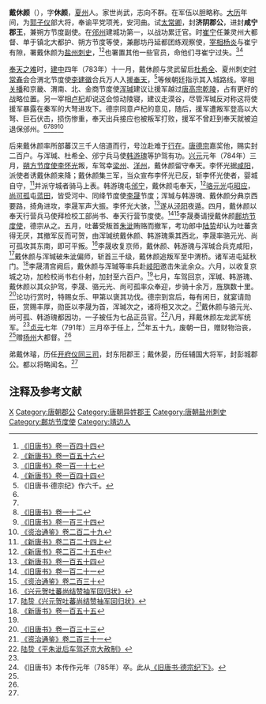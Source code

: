{{Infobox Biography
| subject_name   = 戴休顏
| image_name     = 
| image_size     = 
| image_caption  = 
| date_of_birth  = 733年
| place_of_birth = [[唐朝|唐朝]]
| date_of_death  = 791年4月9日
| place_of_death = [[唐朝|唐朝]]
| occupation     = [[唐朝|唐朝]]將領
}}

'''戴休颜'''（{{bd|733年||791年|4月9日|catIdx=D}}），字'''休颜'''，[[夏州|夏州]]人。家世尚武，志向不群。在军伍以胆略称。[[大历|大历]]年间，为[[郭子仪|郭子仪]]部大将，奉谕平党项羌，安河曲。试[[太常卿|太常卿]]，封'''济阴郡公'''，进封'''咸宁郡王'''，兼朔方节度副使。在[[邠州|邠州]]建城功第一，以战功累迁官。时[[崔宁_(唐朝)|崔宁]]任兼灵州大都督、单于镇北大都护、朔方节度等使，兼鄜坊丹延都团练观察使，[[宰相|宰相]][[杨炎|杨炎]]与崔宁有隙，署戴休颜为[[盐州|盐州]][[刺史|刺史]]，<ref name=BT144>[[:s:旧唐书/卷144|《旧唐书》卷一百四十四]]</ref><ref name=NBT156>[[:s:新唐书/卷156|《新唐书》卷一百五十六]]</ref>也署置其他一些官员，命他们寻崔宁过失。<ref>[[:s:旧唐书/卷117|《旧唐书》卷一百一十七]]</ref><ref>[[:s:新唐书/卷144|《新唐书》卷一百四十四]]</ref>

[[奉天之难|奉天之难]]时，[[建中_(唐朝)|建中]]四年（783年）十一月，戴休颜与灵武留后[[杜希全|杜希全]]、夏州刺史[[时常春|时常春]]会合渭北节度使[[李建徽|李建徽]]合兵万人入援[[奉天|奉天]]，<ref>《旧唐书·德宗纪》作六千。</ref>等候朝廷指示其入城路线。宰相[[关播|关播]]和京畿、渭南、北、金商节度使[[浑瑊|浑瑊]]建议让援军越过[[唐高宗|唐高宗]][[乾陵|乾陵]]，占有更好的战略位置。另一宰相[[卢杞|卢杞]]却说这会惊动陵寝，建议走漠谷，尽管浑瑊反对称这将使援军暴露在秦军的大弩进攻下。德宗同意卢杞的意见，随后，援军遭叛军登高以大弩、巨石伏击，损伤惨重，奉天出兵接应也被叛军打败，援军不曾赶到奉天就被迫退保邠州。<ref name=BT144/><ref name=NBT156/><ref name=BT12>[[:s:旧唐书/卷12|《旧唐书》卷一十二]]</ref><ref name=BT134>[[:s:旧唐书/卷134|《旧唐书》卷一百三十四]]</ref><ref>[[:s:资治通鉴/卷229|《资治通鉴》卷二百二十九]]</ref>

后来戴休颜率所部蕃汉三千人倍道而行，号泣赴难于[[行在|行在]]。[[唐德宗|唐德宗]]嘉奖他，赐实封二百户。与浑瑊、杜希全、邠宁兵马使[[韩游瑰|韩游瑰]]等护驾有功。[[兴元|兴元]]元年（784年）三月，[[朔方节度使|朔方节度使]][[李怀光|李怀光]]叛，车驾幸[[梁州|梁州]]、[[洋州|洋州]]，戴休颜留守奉天。李怀光据[[咸阳|咸阳]]，派使者诱戴休颜来降；戴休颜集三军，当众宣布李怀光已反，斩李怀光使者，婴城自守，<ref>[[:s:新唐书/卷224上|《新唐书》卷二百二十四上]]</ref>并派守城者骑马上表。韩游瑰屯[[邠宁|邠宁]]，戴休颜屯奉天，<ref>[[:s:新唐书/卷225中|《新唐书》卷二百二十五中]]</ref>[[骆元光|骆元光]]屯[[昭应|昭应]]，[[尚可孤|尚可孤]]屯[[蓝田县|蓝田]]，皆受河中、同绛节度使[[李晟|李晟]]节度；浑瑊与韩游瑰、戴休颜分典京西要路，掎角进攻，李晟军声大振。李怀光大骇，<ref>[[:s:新唐书/卷154|《新唐书》卷一百五十四]]</ref>遂从[[泾阳|泾阳]]夜遁。四月，戴休颜以奉天行营兵马使拜检校工部尚书、奉天行营节度使。<ref>[[:s:旧唐书/卷121|《旧唐书》卷一百二十一]]</ref><ref>[[:s:资治通鉴/卷230|《资治通鉴》卷二百三十]]</ref>李晟奏请授戴休颜[[鄜坊节度使|鄜坊节度使]]，德宗从之。五月，吐蕃受叛首[[朱泚|朱泚]]贿赂而撤军，考功郎中[[陆贽|陆贽]]却认为吐蕃贪得无厌，其撤军反而可贺，由浑瑊统戴休颜、韩游瑰乘其西北，李晟率骆元光、尚可孤攻其东南，即可平叛。<ref>[[:s:兴元贺吐蕃尚结赞抽军回归状|《兴元贺吐蕃尚结赞抽军回归状》]]</ref>李晟收复京师，戴休颜、韩游瑰与浑瑊合兵克咸阳，<ref>[[:s:兴元贺吐蕃尚结赞抽军回归状|陆贽《兴元贺吐蕃尚结赞抽军回归状》]]</ref>戴休颜与浑瑊破朱泚偏师，斩首三千级，戴休颜追叛军至中渭桥。诸军进屯延秋门。<ref>[[:s:新唐书/卷155|《新唐书》卷一百五十五]]</ref>李晟清宫阙后，戴休颜与浑瑊等率兵赴[[岐阳|岐阳]]邀击朱泚余众。六月，以收复京城之功，加检校尚书右仆射，加封至六百户。<ref name=BT134/>七月，车驾回京，浑瑊、韩游瑰、戴休颜以其众护驾，李晟、骆元光、尚可孤率众奉迎，步骑十余万，旌旗数十里。<ref>[[:s:旧唐书/卷133|《旧唐书》卷一百三十三]]</ref>论功行赏时，特赐女乐、甲第以褒其功伐。德宗到宫后，每有闲日，就宴请勋臣，赏赐丰厚，勋臣以李晟为首，浑瑊次之，诸将相又次之。<ref>[[:s:资治通鉴/卷231|《资治通鉴》卷二百三十一]]</ref>戴休颜与骆元光、尚可孤、韩游瑰都因功，一子被任为七品正员官。<ref>[[:s:平朱泚后车驾还京大赦制|陆贽《平朱泚后车驾还京大赦制》]]</ref>八月，拜戴休颜左龙武军统军。<ref name=BT12/>[[贞元_(唐朝)|贞元]]七年（791年）三月卒于任上，<ref>《旧唐书》本传作元年（785年）卒。此从[[:s:旧唐书/卷13|《旧唐书·德宗纪下》]]。</ref>年五十九，废朝一日，赠财物治丧，<ref name=BT144/>赠[[扬州|扬州]]大都督。<ref name=NBT156/>

弟戴休璿，历任[[开府仪同三司|开府仪同三司]]，封东阳郡王；戴休晏，历任辅国大将军，封彭城郡公。都以将略闻名。<ref name=NBT156/>

== 注释及参考文献 ==
{{reflist|2}}

{{DEFAULTSORT:D}}
[[Category:戴姓|X]]
[[Category:唐朝郡公|Category:唐朝郡公]]
[[Category:唐朝异姓郡王|Category:唐朝异姓郡王]]
[[Category:唐朝盐州刺史|Category:唐朝盐州刺史]]
[[Category:鄜坊节度使|Category:鄜坊节度使]]
[[Category:靖边人|Category:靖边人]]